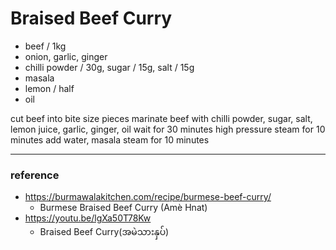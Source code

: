 # Braised Beef Curry

- beef / 1kg
- onion, garlic, ginger
- chilli powder / 30g, sugar / 15g, salt / 15g
- masala
- lemon / half
- oil

cut beef into bite size pieces
marinate beef with chilli powder, sugar, salt, lemon juice, garlic, ginger, oil
wait for 30 minutes
high pressure steam for 10 minutes
add water, masala
steam for 10 minutes

--- 

### reference

- https://burmawalakitchen.com/recipe/burmese-beef-curry/
  - Burmese Braised Beef Curry (Amè Hnat)
- https://youtu.be/lgXa50T78Kw
  - Braised Beef Curry(အမဲသားနှပ်)
